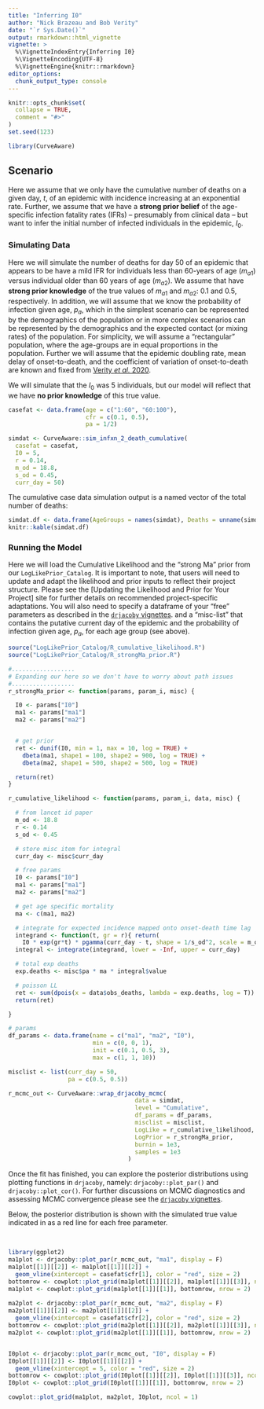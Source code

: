 ```yaml
---
title: "Inferring I0"
author: "Nick Brazeau and Bob Verity"
date: "`r Sys.Date()`"
output: rmarkdown::html_vignette
vignette: >
  %\VignetteIndexEntry{Inferring I0}
  %\VignetteEncoding{UTF-8}
  %\VignetteEngine{knitr::rmarkdown}
editor_options: 
  chunk_output_type: console
---
```


```r
knitr::opts_chunk$set(
  collapse = TRUE,
  comment = "#>"
)
set.seed(123)
```

```r
library(CurveAware)
```

## Scenario
Here we assume that we only have the cumulative number of deaths on a given day, $t$, of an epidemic with incidence increasing at an exponential rate. Further, we assume that we have a **strong prior belief** of the age-specific infection fatality rates (IFRs) -- presumably from clinical data -- but want to infer the initial number of infected individuals in the epidemic, $I_0$. 

### Simulating Data
Here we will simulate the number of deaths for day 50 of an epidemic that appears to be have a mild IFR for individuals less than 60-years of age ($m_{a1}$) versus individual older than 60 years of age ($m_{a2}$). We assume that have **strong prior knowledge** of the true values of $m_{a1}$ and $m_{a2}$: 0.1 and 0.5, respectively. In addition, we will assume that we know the probability of infection given age, $p_a$, which in the simplest scenario can be represented by the demographics of the population or in more complex scenarios can be represented by the demographics and the expected contact (or mixing rates) of the population. For simplicity, we will assume a "rectangular" population, where the age-groups are in equal proportions in the population. Further we will assume that the epidemic doubling rate, mean delay of onset-to-death, and the coefficient of variation of onset-to-death are known and fixed from [Verity _et al._ 2020](https://www.thelancet.com/journals/laninf/article/PIIS1473-3099(20)30243-7/fulltext).

We will simulate that the $I_0$ was 5 individuals, but our model will reflect that we have **no prior knowledge** of this true value. 

```r
casefat <- data.frame(age = c("1:60", "60:100"),
                      cfr = c(0.1, 0.5),
                      pa = 1/2)

simdat <- CurveAware::sim_infxn_2_death_cumulative(
  casefat = casefat,
  I0 = 5,
  r = 0.14,
  m_od = 18.8,
  s_od = 0.45,
  curr_day = 50)

```

The cumulative case data simulation output is a named vector of the total number of deaths:
```r
simdat.df <- data.frame(AgeGroups = names(simdat), Deaths = unname(simdat) )
knitr::kable(simdat.df)
```


### Running the Model
Here we will load the Cumulative Likelihood and the "strong Ma" prior from our `LogLikePrior_Catalog`. It is important to note, that users will need to update and adapt the likelihood and prior inputs to reflect their project structure. Please see the [Updating the Likelihood and Prior for Your Project] site for further details on recommended project-specific adaptations. You will also need to specify a dataframe of your "free" parameters as described in the [`drjacoby` vignettes](https://github.com/mrc-ide/drjacoby/blob/master/vignettes/). and a "misc-list" that contains the putative current day of the epidemic and the probability of infection given age, $p_a$, for each age group (see above).

```r
source("LogLikePrior_Catalog/R_cumulative_likelihood.R")
source("LogLikePrior_Catalog/R_strongMa_prior.R")
```

```r
#..................
# Expanding our here so we don't have to worry about path issues
#..................
r_strongMa_prior <- function(params, param_i, misc) {

  I0 <- params["I0"]
  ma1 <- params["ma1"]
  ma2 <- params["ma2"]


  # get prior
  ret <- dunif(I0, min = 1, max = 10, log = TRUE) +
    dbeta(ma1, shape1 = 100, shape2 = 900, log = TRUE) +
    dbeta(ma2, shape1 = 500, shape2 = 500, log = TRUE)

  return(ret)
}

r_cumulative_likelihood <- function(params, param_i, data, misc) {

  # from lancet id paper
  m_od <- 18.8
  r <- 0.14
  s_od <- 0.45

  # store misc item for integral
  curr_day <- misc$curr_day

  # free params
  I0 <- params["I0"]
  ma1 <- params["ma1"]
  ma2 <- params["ma2"]

  # get age specific mortality
  ma <- c(ma1, ma2)

  # integrate for expected incidence mapped onto onset-death time lag
  integrand <- function(t, gr = r){ return(
    I0 * exp(gr*t) * pgamma(curr_day - t, shape = 1/s_od^2, scale = m_od*s_od^2)) }
  integral <- integrate(integrand, lower = -Inf, upper = curr_day)

  # total exp deaths
  exp.deaths <- misc$pa * ma * integral$value

  # poisson LL
  ret <- sum(dpois(x = data$obs_deaths, lambda = exp.deaths, log = T))
  return(ret)

}


```

```r
# params
df_params <- data.frame(name = c("ma1", "ma2", "I0"),
                        min = c(0, 0, 1),
                        init = c(0.1, 0.5, 3),
                        max = c(1, 1, 10))

misclist <- list(curr_day = 50, 
                 pa = c(0.5, 0.5))

r_mcmc_out <- CurveAware::wrap_drjacoby_mcmc(
                                    data = simdat,
                                    level = "Cumulative",
                                    df_params = df_params,
                                    misclist = misclist,
                                    LogLike = r_cumulative_likelihood,
                                    LogPrior = r_strongMa_prior,
                                    burnin = 1e3,
                                    samples = 1e3
                                  )
```

Once the fit has finished, you can explore the posterior distributions using plotting functions in `drjacoby`, namely: `drjacoby::plot_par()` and `drjacoby::plot_cor()`. For further discussions on MCMC diagnostics and assessing MCMC convergence please see the [`drjacoby` vignettes](https://github.com/mrc-ide/drjacoby/blob/master/vignettes/).  
  
Below, the posterior distribution is shown with the simulated true value indicated in as a red line for each free parameter.    

<br/>

```r
library(ggplot2)
ma1plot <- drjacoby::plot_par(r_mcmc_out, "ma1", display = F)
ma1plot[[1]][[2]] <- ma1plot[[1]][[2]] +
  geom_vline(xintercept = casefat$cfr[1], color = "red", size = 2)
bottomrow <- cowplot::plot_grid(ma1plot[[1]][[2]], ma1plot[[1]][[3]], ncol = 2)
ma1plot <- cowplot::plot_grid(ma1plot[[1]][[1]], bottomrow, nrow = 2)
                   
ma2plot <- drjacoby::plot_par(r_mcmc_out, "ma2", display = F)
ma2plot[[1]][[2]] <- ma2plot[[1]][[2]] +
  geom_vline(xintercept = casefat$cfr[2], color = "red", size = 2)
bottomrow <- cowplot::plot_grid(ma2plot[[1]][[2]], ma2plot[[1]][[3]], ncol = 2)
ma2plot <- cowplot::plot_grid(ma2plot[[1]][[1]], bottomrow, nrow = 2)


I0plot <- drjacoby::plot_par(r_mcmc_out, "I0", display = F)
I0plot[[1]][[2]] <- I0plot[[1]][[2]] +
  geom_vline(xintercept = 5, color = "red", size = 2)
bottomrow <- cowplot::plot_grid(I0plot[[1]][[2]], I0plot[[1]][[3]], ncol = 2)
I0plot <- cowplot::plot_grid(I0plot[[1]][[1]], bottomrow, nrow = 2)

cowplot::plot_grid(ma1plot, ma2plot, I0plot, ncol = 1)
```




